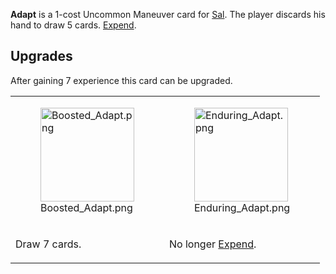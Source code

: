 {{Card
|rarity = Uncommon
|cardtype = Maneuver
|decktype = Battle
|character = Sal
|keywords = [[Expend]]
|upgradeable = Yes
|expreq = 7
|upgrade1 = Boosted Adapt
|upgrade2 = Enduring Adapt}}
{{Quote|Sometimes a change of approach is necessary.}}

'''Adapt''' is a 1-cost Uncommon Maneuver card for [[Sal]]. The player discards his hand to draw 5 cards. [[Expend]].

==Upgrades==
After gaining 7 experience this card can be upgraded.
{| class="wikitable" style="text-align:center"
|-
|[[File:Boosted Adapt.png|150px]]
|[[File:Enduring Adapt.png|150px]]
|-
!Draw 7 cards.
!No longer [[Expend]].
|}